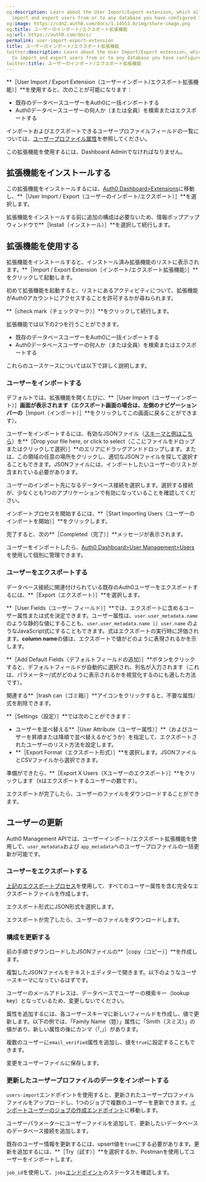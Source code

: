 ```yaml
---
og:description: Learn about the User Import/Export extension, which allows you to
  import and export users from or to any database you have configured in your account.
og:image: https://cdn2.auth0.com/docs/1.14553.0/img/share-image.png
og:title: ユーザーのインポート/エクスポート拡張機能
og:url: https://auth0.com/docs/
permalink: user-import-export-extension
title: ユーザーのインポート/エクスポート拡張機能
twitter:description: Learn about the User Import/Export extension, which allows you
  to import and export users from or to any database you have configured in your account.
twitter:title: ユーザーのインポート/エクスポート拡張機能
---
```


**［User Import / Export Extension（ユーザーインポート/エクスポート拡張機能）］**を使用すると、次のことが可能になります：

* 既存のデータベースユーザーをAuth0に一括インポートする
* Auth0データベースユーザーの何人か（または全員）を検索またはエクスポートする

インポートおよびエクスポートできるユーザープロファイルフィールドの一覧については、[ユーザープロファイル属性](/users/user-profiles/user-profile-structure)を参照してください。

この拡張機能を使用するには、Dashboard Adminでなければなりません。

## 拡張機能をインストールする

この拡張機能をインストールするには、[Auth0 Dashboard>Extensions](%24%7Bmanage_url%7D/#/extensions)に移動し、**［User Import / Export（ユーザーのインポート/エクスポート）］**を選択します。

拡張機能をインストールする前に追加の構成は必要ないため、情報ポップアップウィンドウで**［Install（インストール）］**を選択して続行します。

## 拡張機能を使用する

拡張機能をインストールすると、インストール済み拡張機能のリストに表示されます。**［Import / Export Extension（インポート/エクスポート拡張機能）］**をクリックして起動します。



初めて拡張機能を起動すると、リストにあるアクティビティについて、拡張機能がAuth0アカウントにアクセスすることを許可するかが尋ねられます。

**［check mark（チェックマーク）］**をクリックして続行します。

拡張機能では以下の2つを行うことができます。

* 既存のデータベースユーザーをAuth0に一括インポートする
* Auth0データベースユーザーの何人か（または全員）を検索またはエクスポートする

これらのユースケースについては以下で詳しく説明します。

### ユーザーをインポートする

デフォルトでは、拡張機能を開くたびに、**［User Import（ユーザーインポート）］**画面が表示されます（エクスポート画面の場合は、左側のナビゲーションバーの**［Import（インポート）］**をクリックしてこの画面に戻ることができます）。

ユーザーをインポートするには、有効なJSONファイル（[スキーマと例はこちら](/users/import-and-export-users/bulk-user-import-database-schema-and-examples)）を**［Drop your file here, or click to select（ここにファイルをドロップまたはクリックして選択）］**のエリアにドラッグアンドドロップします。または、この領域の任意の場所をクリックし、適切なJSONファイルを探して選択することもできます。JSONファイルには、インポートしたいユーザーのリストが含まれている必要があります。



ユーザーのインポート先になるデータベース接続を選択します。選択する接続が、少なくとも1つのアプリケーションで有効になっていることを確認してください。

インポートプロセスを開始するには、**［Start Importing Users（ユーザーのインポートを開始）］**をクリックします。

完了すると、次の**［Completed（完了）］**メッセージが表示されます。

ユーザーをインポートしたら、[Auth0 Dashboard>User Management>Users](%24%7Bmanage_url%7D/#/users)を使用して個別に管理できます。

### ユーザーをエクスポートする



データベース接続に関連付けられている既存のAuth0ユーザーをエクスポートするには、**［Export（エクスポート）］**を選択します。

**［User Fields（ユーザー フィールド）］**では、エクスポートに含めるユーザー属性または式を決定できます。ユーザー属性は、`user.user_metadata.name`のような静的な値にすることも、`user.user_metadata.name || user.name` のようなJavaScript式にすることもできます。式はエクスポートの実行時に評価されます。**column name**の値は、エクスポートで値がどのように表現されるかを示します。

**［Add Default Fields（デフォルトフィールドの追加）］**ボタンをクリックすると、デフォルトフィールドが自動的に選択され、列名が入力されます（これは、パラメーター/式がどのように表示されるかを視覚化するのにも適した方法です）。

関連する**［trash can（ゴミ箱）］**アイコンをクリックすると、不要な属性/式を削除できます。

**［Settings（設定）］**では次のことができます：

* ユーザーを並べ替える**［User Attribute（ユーザー属性）］**（およびユーザーを昇順または降順で並べ替えるかどうか）を指定して、エクスポートされたユーザーのリスト方法を設定します。
* **［Export Format（エクスポート形式）］**を選択します。JSONファイルとCSVファイルから選択できます。

準備ができたら、**［Export X Users（Xユーザーのエクスポート）］**をクリックします（`X`はエクスポートするユーザーの数です）。

エクスポートが完了したら、ユーザーのファイルをダウンロードすることができます。

## ユーザーの更新

Auth0 Management APIでは、ユーザーインポート/エクスポート拡張機能を使用して、`user_metadata`および `app_metadata`へのユーザープロファイルの一括更新が可能です。



### ユーザーをエクスポートする

[上記のエクスポートプロセス](https://auth0.com/docs/customize/extensions/user-import-export-extension#export-users)を使用して、すべてのユーザー属性を含む完全なエクスポートファイルを作成します。

エクスポート形式にJSON形式を選択します。

エクスポートが完了したら、ユーザーのファイルをダウンロードします。

### 構成を更新する

前の手順でダウンロードしたJSONファイルの**［copy（コピー）］**を作成します。



複製したJSONファイルをテキストエディターで開きます。以下のようなユーザースキーマになっているはずです。



ユーザーのメールアドレスは、データベースでユーザーの検索キー（lookup key）となっているため、変更しないでください。



属性を追加するには、各ユーザースキーマに新しいフィールドを作成し、値で更新します。以下の例では、「Family Name（姓）」属性に「Smith（スミス）」の値があり、新しい属性の後にカンマ（「,」）があります。

複数のユーザーに`email_verified`属性を追加し、値を`true`に設定することもできます。



変更をユーザーファイルに保存します。



### 更新したユーザープロファイルのデータをインポートする

`users-import`エンドポイントを使用すると、更新されたユーザープロファイルファイルをアップロードし、1つのジョブで複数のユーザーを更新できます。[インポートユーザーのジョブの作成エンドポイント](https://auth0.com/docs/api/management/v2/#!/Jobs/post_users_imports)に移動します。

ユーザーパラメーターにユーザーファイルを追加して、更新したいデータベースのデータベース接続を追加します。

既存のユーザー情報を更新するには、upsert値を`true`にする必要があります。更新を追加するには、**［Try（試す）］**を選択するか、Postmanを使用してユーザーをインポートします。

`job_id`を使用して、`jobs`[エンドポイント](https://auth0.com/docs/api/management/v2/#!/Jobs/get_jobs_by_id)のステータスを確認します。